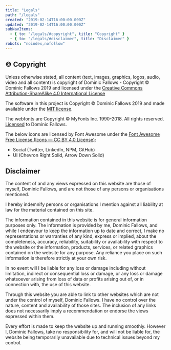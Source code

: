 ```yaml
---
title: "Legals"
path: "/legals"
created: "2019-02-14T16:00:00.000Z"
updated: "2019-02-14T16:00:00.000Z"
subNavItems:
  - { to: "/legals/#copyright", title: "Copyright" }
  - { to: "/legals/#disclaimer", title: "Disclaimer" }
robots: "noindex,nofollow"
---
```


## &copy; Copyright

Unless otherwise stated, all content (text, images, graphics, logos, audio, video and all content) is copyright of Dominic Fallows - Copyright &copy; Dominic Fallows 2019 and licensed under the <a rel="nofollow,license" href="http://creativecommons.org/licenses/by-sa/4.0/" target="_blank">Creative Commons Attribution-ShareAlike 4.0 International License</a>

The software in this project is Copyright &copy; Dominic Fallows 2019 and made available under the <a rel="nofollow,license" href="https://opensource.org/licenses/MIT" target="_blank">MIT license</a>.

The webfonts are Copyright &copy; MyFonts Inc. 1990-2018. All rights reserved. <a rel="nofollow,license" href="https://www.myfonts.com/viewlicense?type=web&buildid=3694157" target="_blank">Licensed</a> to Dominic Fallows.

The below icons are licensed by Font Awesome under the <a rel="nofollow,license" href="https://fontawesome.com/license/free" target="_blank">Font Awesome Free License (Icons — CC BY 4.0 License)</a>:

- Social (Twitter, LinkedIn, NPM, GitHub)
- UI (Chevron Right Solid, Arrow Down Solid)

## Disclaimer

The content of and any views expressed on this website are those of myself, Dominic Fallows, and are not those of any persons or organisations mentioned.

I hereby indemnify persons or organisations I mention against all liability at law for the material contained on this site.

The information contained in this website is for general information purposes only. The information is provided by me, Dominic Fallows, and while I endeavour to keep the information up to date and correct, I make no representations or warranties of any kind, express or implied, about the completeness, accuracy, reliability, suitability or availability with respect to the website or the information, products, services, or related graphics contained on the website for any purpose. Any reliance you place on such information is therefore strictly at your own risk.

In no event will I be liable for any loss or damage including without limitation, indirect or consequential loss or damage, or any loss or damage whatsoever arising from loss of data or profits arising out of, or in connection with, the use of this website.

Through this website you are able to link to other websites which are not under the control of myself, Dominic Fallows. I have no control over the nature, content and availability of those sites. The inclusion of any links does not necessarily imply a recommendation or endorse the views expressed within them.

Every effort is made to keep the website up and running smoothly. However I, Dominic Fallows, take no responsibility for, and will not be liable for, the website being temporarily unavailable due to technical issues beyond my control.
